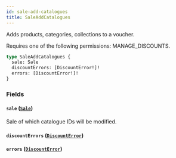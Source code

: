 ```yaml
---
id: sale-add-catalogues
title: SaleAddCatalogues
---
```



Adds products, categories, collections to a voucher. 

Requires one of the following permissions: MANAGE_DISCOUNTS.

```graphql
type SaleAddCatalogues {
  sale: Sale
  discountErrors: [DiscountError!]!
  errors: [DiscountError!]!
}
```


### Fields

#### `sale` ([`Sale`](../../../developer/api-reference/objects/sale))

Sale of which catalogue IDs will be modified.


#### `discountErrors` ([`DiscountError`](../../../developer/api-reference/objects/discount-error))




#### `errors` ([`DiscountError`](../../../developer/api-reference/objects/discount-error))






